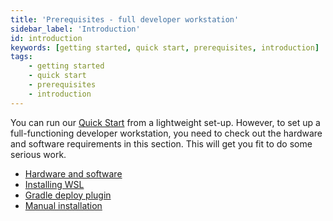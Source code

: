 ```yaml
---
title: 'Prerequisites - full developer workstation'
sidebar_label: 'Introduction'
id: introduction
keywords: [getting started, quick start, prerequisites, introduction]
tags:
    - getting started
    - quick start
    - prerequisites
    - introduction
---
```

You can run our [Quick Start](/getting-started/quick-start/hardware-and-software/) from a lightweight set-up. However, to set up a full-functioning developer workstation, you need to check out the hardware and software requirements in this section. This will get you fit to do some serious work. 

- [Hardware and software](../../../getting-started/quick-start/hardware-and-software)
- [Installing WSL](../../../getting-started/prerequisites/installing-wsl/)
- [Gradle deploy plugin](../../../getting-started/prerequisites/gradle-deploy-plugin/)
- [Manual installation](../../../getting-started/prerequisites/manual-installation/)
